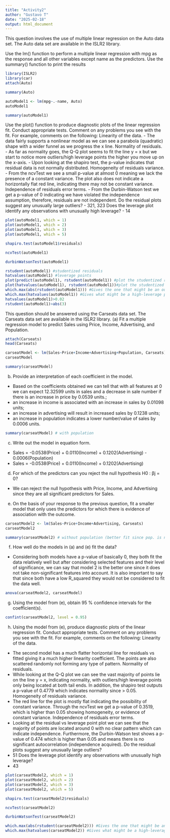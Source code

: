 ---
title: "Activity2"
author: "Gustavo T"
date: "2025-02-18"
output: html_document
---
This question involves the use of multiple linear regression on the Auto data set. The Auto data set are
available in the ISLR2 library.

Use the lm() function to perform a multiple linear regression with mpg as the response and all other
variables except name as the predictors. Use the summary() function to print the results
```{r}
library(ISLR2)
library(car)
attach(Auto)

summary(Auto)

autoModel1 <- lm(mpg~.-name, Auto)
autoModel1

summary(autoModel1)
```

Use the plot() function to produce diagnostic plots of the linear regression fit. Conduct appropriate tests.
Comment on any problems you see with the fit.
For example, comments on the following:
Linearity of the data.
- The data fairly supports a nonlinear model as we can see a parabola (quadratic) shape with a 
  wider funnel as we progress the x line.
Normality of residuals.
- As far as normality goes, the Q-Q plot seems to fit the line y = x but we start to notice more 
  outliers/high leverage points the higher you move up on the x-axis.
- Upon looking at the shapiro test, the p-value indicates that residual data is not normally
  distributed.
Homogeneity of residuals variance.
- From the ncvTest we see a small p-value at almost 0 meaning we lack the presence of a
  constant variance. The plot also does not indicate a horizontally flat red line, indicating
  there may not be constant variance.
Independence of residuals error terms.
- From the Durbin-Watson test we get a p-value of 0 indicating we have violated
  the independence assumption, therefore, residuals are not independent.
Do the residual plots suggest any unusually large outliers?
- 321, 323
Does the leverage plot identify any observations with unusually high leverage?
- 14
```{r}
plot(autoModel1, which = 1)
plot(autoModel1, which = 2)
plot(autoModel1, which = 3)
plot(autoModel1, which = 5)

shapiro.test(autoModel1$residuals)

ncvTest(autoModel1)

durbinWatsonTest(autoModel1)

rstudent(autoModel1) #studentized residuals
hatvalues(autoModel1) #leverage points
plot(predict(autoModel1), rstudent(autoModel1)) #plot the studentized residuals vs. the fitted values to detect outliers
plot(hatvalues(autoModel1), rstudent(autoModel1))#plot the studentized residuals vs. leverage to detect high leverage points
which.max(abs(rstudent(autoModel1))) #Gives the one that might be an outlier
which.max(hatvalues(autoModel1)) #Gives what might be a high-leverage point
hatvalues(autoModel1)>0.02
rstudent(autoModel1)>abs(3)
```

This question should be answered using the Carseats data set. The Carseats data set are available in the
ISLR2 library.
(a) Fit a multiple regression model to predict Sales using Price, Income, Advertising, and Population.
```{r}
attach(Carseats)
head(Carseats)

carseatModel <- lm(Sales~Price+Income+Advertising+Population, Carseats) # model with pop
carseatModel

summary(carseatModel)
```

(b) Provide an interpretation of each coefficient in the model.
  - Based on the coefficients obtained we can tell that with all features at 0
    we can expect 12.32599 units in sales and a decrease in sale number if there
    is an increase in price by 0.0539 units.;
  - an increase in income is associated with an increase in sales by 0.01098 units;
  - an increase in advertising will result in increased sales by 0.1238 units;
  - an increase in population indicates a lower number/value of sales by 0.0006 units.
```{r}
summary(carseatModel) # with population
```

(c) Write out the model in equation form.
  - Sales = -0.0538(Price) + 0.0110(Income) + 0.1202(Advertising) - 0.0006(Population)
  - Sales = -0.0538(Price) + 0.0110(Income) + 0.1202(Advertising)
  
(d) For which of the predictors can you reject the null hypothesis H0 : βj = 0?
  - We can reject the null hypothesis with Price, Income, and Advertising since they are 
    all significant predictors for Sales.

(e) On the basis of your response to the previous question, fit a smaller model that only uses the predictors
for which there is evidence of association with the outcome.
```{r}
carseatModel2 <- lm(Sales~Price+Income+Advertising, Carseats)
carseatModel2

summary(carseatModel2) # without population (better fit since pop. is not significant)
```

(f) How well do the models in (a) and (e) fit the data?
  - Considering both models have a p-value of basically 0, they both fit the data relatively well
    but after considering selected features and their level of significance, we can say
    that model 2 is the better one since it does not take non-significant features into account.
    It is also important to say that since both have a low R_squared they would not be considered
    to fit the data well.
```{r}
anova(carseatModel2, carseatModel)
```

(g) Using the model from (e), obtain 95 % confidence intervals for the coefficient(s).
```{r}
confint(carseatModel2, level = 0.95)
```

(h) Using the model from (e), produce diagnostic plots of the linear regression fit. Conduct appropriate tests.
Comment on any problems you see with the fit.
For example, comments on the following:
Linearity of the data.
- The second model has a much flatter horizontal line for residuals vs fitted
  giving it a much higher linearity coefficient. The points are also scattered
  randomly not forming any type of pattern.
Normality of residuals.
- While looking at the Q-Q plot we can see the vast majority of points
  lie on the line y = x, indicating normality, with outliers/high leverage
  points only being located at both tail ends. In addition, the shapiro test
  outputs a p-value of 0.4779 which indicates normality since > 0.05.
Homogeneity of residuals variance.
- The red line for the plot is mostly flat indicating the possibility of
  constant variance. Through the ncvTest we get a p-value of 0.3519, which
  is higher than 0.05 showing homogeneity, or evidence of constant variance.
Independence of residuals error terms.
- Looking at the residual vs leverage point plot we can see that the majority
  of points are located around 0 with no clear pattern which can indicate independence.
  Furthermore, the Durbin-Watson test shows a p-value of 0.474 which is higher than 0.05
  and means there is no significant autocorrelation (independence acquired). 
Do the residual plots suggest any unusually large outliers?
- 51
Does the leverage plot identify any observations with unusually high leverage?
- 43
```{r}
plot(carseatModel2, which = 1)
plot(carseatModel2, which = 2)
plot(carseatModel2, which = 3)
plot(carseatModel2, which = 5)

shapiro.test(carseatModel2$residuals)

ncvTest(carseatModel2)

durbinWatsonTest(carseatModel2)

which.max(abs(rstudent(carseatModel2))) #Gives the one that might be an outlier
which.max(hatvalues(carseatModel2)) #Gives what might be a high-leverage point
```

